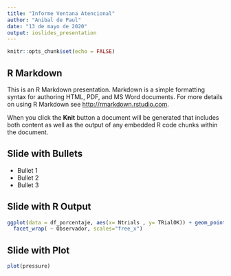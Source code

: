 ```yaml
---
title: "Informe Ventana Atencional"
author: "Anibal de Paul"
date: "13 de mayo de 2020"
output: ioslides_presentation
---
```


```r
knitr::opts_chunk$set(echo = FALSE)
```

## R Markdown

This is an R Markdown presentation. Markdown is a simple formatting syntax for authoring HTML, PDF, and MS Word documents. For more details on using R Markdown see <http://rmarkdown.rstudio.com>.

When you click the **Knit** button a document will be generated that includes both content as well as the output of any embedded R code chunks within the document.

## Slide with Bullets

- Bullet 1
- Bullet 2
- Bullet 3

## Slide with R Output

```r
ggplot(data = df_porcentaje, aes(x= Ntrials , y= TRialOK)) + geom_point(aes(color = Condicion), alpha = 0.5) +  geom_text(aes( x= 1, y = 100, label = "Referencia", hjust = -0.2), size = 3) +
  facet_wrap( ~ Observador, scales="free_x")
```

## Slide with Plot

```r
plot(pressure)
```

